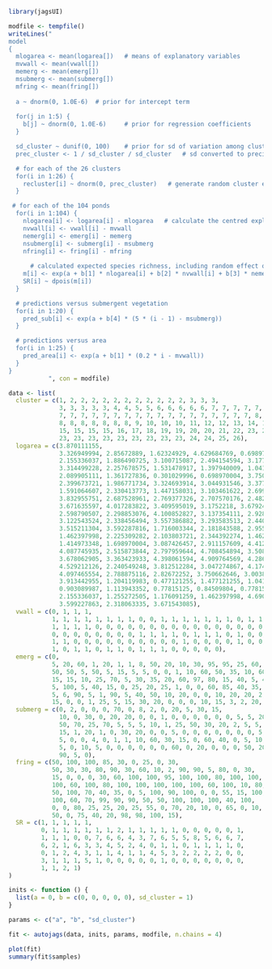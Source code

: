 ```r
library(jagsUI)
```

```r
modfile <- tempfile()
writeLines("
model
{
  mlogarea <- mean(logarea[])   # means of explanatory variables
  mvwall <- mean(vwall[])
  memerg <- mean(emerg[])
  msubmerg <- mean(submerg[])
  mfring <- mean(fring[])
	
  a ~ dnorm(0, 1.0E-6)  # prior for intercept term
	
  for(j in 1:5) {
    b[j] ~ dnorm(0, 1.0E-6)     # prior for regression coefficients
  }

  sd_cluster ~ dunif(0, 100)    # prior for sd of variation among clusters
  prec_cluster <- 1 / sd_cluster / sd_cluster   # sd converted to precision

  # for each of the 26 clusters
  for(i in 1:26) {
    recluster[i] ~ dnorm(0, prec_cluster)   # generate random cluster effects
  }

 # for each of the 104 ponds
  for(i in 1:104) {
    nlogarea[i] <- logarea[i] - mlogarea   # calculate the centred explanatory variables
    nvwall[i] <- vwall[i] - mvwall
    nemerg[i] <- emerg[i] - memerg
    nsubmerg[i] <- submerg[i] - msubmerg
    nfring[i] <- fring[i] - mfring
	
	  # calculated expected species richness, including random effect of cluster
    m[i] <- exp(a + b[1] * nlogarea[i] + b[2] * nvwall[i] + b[3] * nemerg[i] + b[4] * nsubmerg[i] + b[5] * nfring[i] + recluster[cluster[i]])  
    SR[i] ~ dpois(m[i])
  }

  # predictions versus submergent vegetation
  for(i in 1:20) {
    pred_sub[i] <- exp(a + b[4] * (5 * (i - 1) - msubmerg))
  }

  # predictions versus area
  for(i in 1:25) {
    pred_area[i] <- exp(a + b[1] * (0.2 * i - mvwall))   
  }
}
           ", con = modfile)
```

```r
data <- list(
  cluster = c(1, 2, 2, 2, 2, 2, 2, 2, 2, 2, 2, 2, 3, 3, 3, 
              3, 3, 3, 3, 3, 4, 4, 5, 5, 6, 6, 6, 6, 6, 7, 7, 7, 7, 7, 7, 7, 
              7, 7, 7, 7, 7, 7, 7, 7, 7, 7, 7, 7, 7, 7, 7, 7, 7, 7, 8, 8, 8, 
              8, 8, 8, 8, 8, 8, 8, 9, 10, 10, 10, 11, 12, 12, 13, 14, 14, 15, 
              15, 15, 15, 15, 16, 17, 18, 19, 19, 20, 20, 21, 22, 23, 23, 23, 
              23, 23, 23, 23, 23, 23, 23, 23, 23, 24, 24, 25, 26),
  logarea = c(3.870111155, 
              3.326949994, 2.85672889, 1.62324929, 4.629684769, 0.698970004, 
              2.155336037, 1.886490725, 3.100715087, 2.494154594, 3.177247836, 
              3.314499228, 2.257678575, 1.531478917, 1.397940009, 1.041392685, 
              2.089905111, 1.361727836, 0.301029996, 0.698970004, 3.750816843, 
              2.399673721, 1.986771734, 3.324693914, 3.044931546, 3.377488383, 
              1.591064607, 2.330413773, 1.447158031, 3.103461622, 2.699837726, 
              3.832955751, 2.687528961, 2.769377326, 2.707570176, 2.482873584, 
              3.671635597, 4.017283822, 3.409595019, 3.1752218, 3.679246145, 
              2.598790507, 2.298853076, 4.100852827, 3.137354111, 2.928395852, 
              3.122543524, 2.338456494, 3.557386882, 3.293583513, 2.440909082, 
              3.515211304, 3.592287816, 1.716003344, 2.181843588, 2.95568775, 
              1.462397998, 2.225309282, 2.103803721, 2.344392274, 1.462397998, 
              1.414973348, 1.698970004, 3.087426457, 2.911157609, 4.412913926, 
              4.087745935, 2.515873844, 2.797959644, 4.708454894, 3.508260306, 
              3.678062905, 3.363423933, 4.398061594, 4.909764569, 4.286209386, 
              4.529212126, 2.240549248, 3.812512284, 3.047274867, 4.174205227, 
              4.097465554, 2.788875116, 2.82672252, 3.750662646, 3.003891166, 
              3.913442955, 1.204119983, 0.477121255, 1.477121255, 1.041392685, 
              0.903089987, 1.113943352, 0.77815125, 0.84509804, 0.77815125, 
              2.155336037, 1.255272505, 1.176091259, 1.462397998, 4.690869158, 
              3.599227863, 2.318063335, 3.671543085),
  vwall = c(0, 1, 1, 1, 
            1, 1, 1, 1, 1, 1, 1, 1, 0, 0, 1, 1, 1, 1, 1, 1, 1, 0, 1, 1, 1, 
            1, 1, 1, 1, 0, 0, 0, 0, 0, 0, 0, 0, 0, 0, 0, 0, 0, 0, 0, 0, 0, 
            0, 0, 0, 0, 0, 0, 0, 0, 1, 1, 1, 1, 0, 1, 1, 1, 0, 1, 0, 0, 0, 
            1, 1, 0, 0, 0, 0, 0, 0, 0, 0, 0, 0, 1, 0, 0, 0, 0, 1, 0, 0, 1, 
            1, 0, 1, 1, 0, 1, 1, 0, 1, 1, 1, 0, 0, 0, 0, 0),
  emerg = c(0, 
            5, 20, 60, 1, 20, 1, 1, 8, 50, 20, 10, 30, 95, 95, 25, 60, 90, 
            50, 50, 5, 50, 5, 15, 5, 5, 0, 0, 1, 10, 60, 50, 35, 10, 60, 
            15, 15, 10, 25, 70, 5, 30, 35, 20, 60, 97, 80, 15, 40, 5, 40, 
            5, 100, 5, 40, 15, 0, 25, 20, 25, 1, 0, 0, 60, 85, 40, 35, 15, 
            5, 6, 90, 5, 1, 90, 5, 40, 50, 10, 20, 0, 0, 10, 20, 20, 2, 25, 
            15, 0, 0, 1, 25, 5, 15, 30, 20, 0, 0, 0, 10, 15, 3, 2, 20, 1), 
  submerg = c(0, 2, 0, 0, 0, 70, 0, 8, 2, 0, 20, 5, 30, 15, 
              10, 0, 30, 0, 20, 20, 0, 0, 1, 0, 0, 0, 0, 0, 0, 5, 5, 20, 
              50, 70, 25, 70, 5, 5, 5, 10, 1, 25, 50, 30, 20, 2, 5, 5, 
              15, 1, 20, 1, 0, 30, 20, 0, 0, 5, 0, 0, 0, 0, 0, 0, 0, 5, 
              5, 0, 0, 4, 0, 1, 1, 10, 60, 30, 15, 0, 60, 40, 0, 5, 10, 
              5, 0, 10, 5, 0, 0, 0, 0, 0, 0, 60, 0, 20, 0, 0, 0, 50, 20, 
              90, 5, 0),
  fring = c(50, 100, 100, 85, 30, 0, 25, 0, 30, 
            50, 30, 30, 80, 90, 30, 60, 10, 2, 90, 90, 5, 80, 0, 30, 
            15, 0, 0, 0, 30, 60, 100, 100, 95, 100, 100, 80, 100, 100, 
            100, 60, 100, 80, 100, 100, 100, 100, 100, 60, 100, 10, 80, 
            50, 100, 70, 40, 35, 0, 5, 100, 90, 100, 0, 0, 55, 15, 100, 
            100, 60, 70, 99, 90, 90, 50, 50, 100, 100, 100, 40, 100, 
            0, 0, 80, 25, 25, 20, 25, 55, 0, 70, 20, 10, 0, 65, 0, 10, 
            50, 0, 75, 40, 20, 98, 98, 100, 15),
  SR = c(1, 1, 1, 1, 1, 
         0, 1, 1, 1, 1, 1, 1, 2, 1, 1, 1, 1, 1, 0, 0, 0, 0, 0, 1, 
         1, 1, 1, 0, 0, 7, 6, 6, 4, 3, 7, 6, 5, 5, 8, 5, 6, 6, 7, 
         6, 2, 1, 6, 3, 3, 4, 5, 2, 4, 0, 1, 1, 0, 1, 1, 1, 1, 0, 
         0, 1, 2, 4, 3, 1, 1, 4, 1, 1, 4, 5, 3, 2, 2, 2, 2, 0, 0, 
         3, 1, 1, 1, 5, 1, 0, 0, 0, 0, 0, 1, 0, 0, 0, 0, 0, 0, 0, 
         1, 1, 2, 1)
)
```

```r
inits <- function () {
  list(a = 0, b = c(0, 0, 0, 0, 0), sd_cluster = 1)
}
```

```r
params <- c("a", "b", "sd_cluster")
```

```r
fit <- autojags(data, inits, params, modfile, n.chains = 4)
```

```r
plot(fit)
summary(fit$samples)
```


